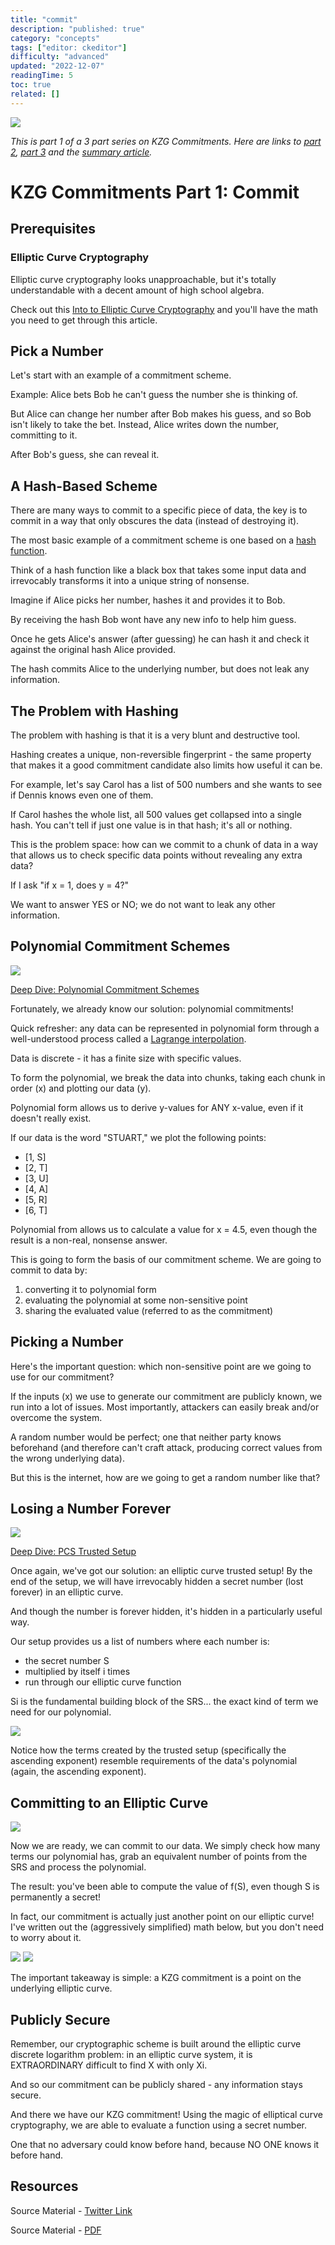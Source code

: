 ```yaml
---
title: "commit"
description: "published: true"
category: "concepts"
tags: ["editor: ckeditor"]
difficulty: "advanced"
updated: "2022-12-07"
readingTime: 5
toc: true
related: []
---
```


![](/images/kzg-commit-1.png)

*This is part 1 of a 3 part series on KZG Commitments. Here are links to* [*part 2*](/concepts/kzg-commitment/open)*,* [*part 3*](/concepts/kzg-commitment/verify) *and the* [*summary article*](/concepts/kzg-commitment)*.*

# KZG Commitments Part 1: Commit

## Prerequisites

### Elliptic Curve Cryptography

Elliptic curve cryptography looks unapproachable, but it's totally understandable with a decent amount of high school algebra. 

Check out this [Into to Elliptic Curve Cryptography](/concepts/elliptic-curve-cryptography) and you'll have the math you need to get through this article.

## Pick a Number

Let's start with an example of a commitment scheme.

Example: Alice bets Bob he can't guess the number she is thinking of. 

But Alice can change her number after Bob makes his guess, and so Bob isn't likely to take the bet. Instead, Alice writes down the number, committing to it. 

After Bob's guess, she can reveal it.

## A Hash-Based Scheme

There are many ways to commit to a specific piece of data, the key is to commit in a way that only obscures the data (instead of destroying it). 

The most basic example of a commitment scheme is one based on a [hash function](/concepts/hash).

Think of a hash function like a black box that takes some input data and irrevocably transforms it into a unique string of nonsense. 

Imagine if Alice picks her number, hashes it and provides it to Bob.

By receiving the hash Bob wont have any new info to help him guess. 

Once he gets Alice's answer (after guessing) he can hash it and check it against the original hash Alice provided. 

The hash commits Alice to the underlying number, but does not leak any information.

## The Problem with Hashing

The problem with hashing is that it is a very blunt and destructive tool. 

Hashing creates a unique, non-reversible fingerprint - the same property that makes it a good commitment candidate also limits how useful it can be.

For example, let's say Carol has a list of 500 numbers and she wants to see if Dennis knows even one of them. 

If Carol hashes the whole list, all 500 values get collapsed into a single hash. You can't tell if just one value is in that hash; it's all or nothing.

This is the problem space: how can we commit to a chunk of data in a way that allows us to check specific data points without revealing any extra data? 

If I ask "if x = 1, does y = 4?" 

We want to answer YES or NO; we do not want to leak any other information.

## Polynomial Commitment Schemes

![](/images/polynomial-commitments-1.jpeg)

[Deep Dive: Polynomial Commitment Schemes](/concepts/polynomial-commitment)

Fortunately, we already know our solution: polynomial commitments! 

Quick refresher: any data can be represented in polynomial form through a well-understood process called a [Lagrange interpolation](https://en.wikipedia.org/wiki/Lagrange_polynomial).

Data is discrete - it has a finite size with specific values. 

To form the polynomial, we break the data into chunks, taking each chunk in order (x) and plotting our data (y). 

Polynomial form allows us to derive y-values for ANY x-value, even if it doesn't really exist.

If our data is the word "STUART," we plot the following points: 

*   \[1, S\]
*   \[2, T\]
*   \[3, U\]
*   \[4, A\]
*   \[5, R\]
*   \[6, T\]

Polynomial from allows us to calculate a value for x = 4.5, even though the result is a non-real, nonsense answer.

This is going to form the basis of our commitment scheme. We are going to commit to data by: 

1.  converting it to polynomial form
2.  evaluating the polynomial at some non-sensitive point
3.  sharing the evaluated value (referred to as the commitment)

## Picking a Number

Here's the important question: which non-sensitive point are we going to use for our commitment? 

If the inputs (x) we use to generate our commitment are publicly known, we run into a lot of issues. Most importantly, attackers can easily break and/or overcome the system.

A random number would be perfect; one that neither party knows beforehand (and therefore can't craft attack, producing correct values from the wrong underlying data). 

But this is the internet, how are we going to get a random number like that?

## Losing a Number Forever

![](/images/pcs-trusted-setup-1.jpeg)

[Deep Dive: PCS Trusted Setup](/concepts/pcs-trusted-setup)

Once again, we've got our solution: an elliptic curve trusted setup! By the end of the setup, we will have irrevocably hidden a secret number (lost forever) in an elliptic curve. 

And though the number is forever hidden, it's hidden in a particularly useful way.

Our setup provides us a list of numbers where each number is: 

*   the secret number S
*   multiplied by itself i times
*   run through our elliptic curve function

Si is the fundamental building block of the SRS... the exact kind of term we need for our polynomial.

![](/images/kzg-commit-2.jpeg)

Notice how the terms created by the trusted setup (specifically the ascending exponent) resemble requirements of the data's polynomial (again, the ascending exponent).

## Committing to an Elliptic Curve

![](/images/kzg-commit-3.jpeg)

Now we are ready, we can commit to our data. We simply check how many terms our polynomial has, grab an equivalent number of points from the SRS and process the polynomial. 

The result: you've been able to compute the value of f(S), even though S is permanently a secret!

In fact, our commitment is actually just another point on our elliptic curve! I've written out the (aggressively simplified) math below, but you don't need to worry about it. 

![](/images/kzg-commit-4.jpeg)
![](/images/kzg-commit-5.png)

The important takeaway is simple: a KZG commitment is a point on the underlying elliptic curve.

## Publicly Secure

Remember, our cryptographic scheme is built around the elliptic curve discrete logarithm problem: in an elliptic curve system, it is EXTRAORDINARY difficult to find X with only Xi. 

And so our commitment can be publicly shared - any information stays secure.

And there we have our KZG commitment! Using the magic of elliptical curve cryptography, we are able to evaluate a function using a secret number. 

One that no adversary could know before hand, because NO ONE knows it before hand. 

## Resources

Source Material - [Twitter Link](https://twitter.com/logarithmicrex/status/1583705993300492288)

Source Material - [PDF](https://inevitableeth.com/twitter-pdf-2022-10-22_kzg_commitment.pdf)
